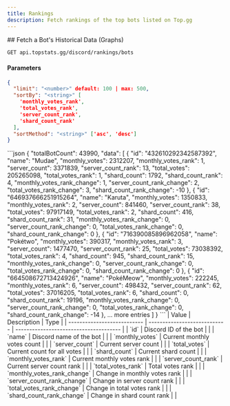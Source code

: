 ```yaml
---
title: Rankings
description: Fetch rankings of the top bots listed on Top.gg
---
```





<article className="prose max-w-full" style={{ maxWidth: 'unset' }}>
  ## Fetch a Bot's Historical Data (Graphs)

  ```sh
  GET api.topstats.gg/discord/rankings/bots
  ```

  #### Parameters
  ```json
  {
    "limit": "<number>" default: 100 | max: 500,
    "sortBy": "<string>" [
      'monthly_votes_rank',
      'total_votes_rank',
      'server_count_rank',
      'shard_count_rank'
    ],
    "sortMethod": "<string>" ['asc', 'desc']
  }
  ```

  <Tabs>
    <TabItem label="Response">
      ```json
      {
        "totalBotCount": 43990,
        "data": [
          {
            "id": "432610292342587392",
            "name": "Mudae",
            "monthly_votes": 2312207,
            "monthly_votes_rank": 1,
            "server_count": 3371839,
            "server_count_rank": 13,
            "total_votes": 205265098,
            "total_votes_rank": 1,
            "shard_count": 1792,
            "shard_count_rank": 4,
            "monthly_votes_rank_change": 1,
            "server_count_rank_change": 2,
            "total_votes_rank_change": 3,
            "shard_count_rank_change": -10
          },
          {
            "id": "646937666251915264",
            "name": "Karuta",
            "monthly_votes": 1350833,
            "monthly_votes_rank": 2,
            "server_count": 841460,
            "server_count_rank": 38,
            "total_votes": 97917149,
            "total_votes_rank": 2,
            "shard_count": 416,
            "shard_count_rank": 31,
            "monthly_votes_rank_change": 0,
            "server_count_rank_change": 0,
            "total_votes_rank_change": 0,
            "shard_count_rank_change": 0
          },
          {
            "id": "716390085896962058",
            "name": "Pokétwo",
            "monthly_votes": 390317,
            "monthly_votes_rank": 3,
            "server_count": 1477470,
            "server_count_rank": 25,
            "total_votes": 73038392,
            "total_votes_rank": 4,
            "shard_count": 945,
            "shard_count_rank": 15,
            "monthly_votes_rank_change": 0,
            "server_count_rank_change": 0,
            "total_votes_rank_change": 0,
            "shard_count_rank_change": 0
          },
          {
            "id": "664508672713424926",
            "name": "PokéMeow",
            "monthly_votes": 222245,
            "monthly_votes_rank": 6,
            "server_count": 498432,
            "server_count_rank": 62,
            "total_votes": 37016205,
            "total_votes_rank": 6,
            "shard_count": 0,
            "shard_count_rank": 19196,
            "monthly_votes_rank_change": 0,
            "server_count_rank_change": 0,
            "total_votes_rank_change": 0,
            "shard_count_rank_change": -14
          },
          ... more entries
        ]
      }
      ```
    </TabItem>
    <TabItem label="Body">
      <Card>
        | Value                       | Description                  | Type                                   |
        | --------------------------- | ---------------------------- | -------------------------------------- |
        | `id`                        | Discord ID of the bot        | <Badge text="string" variant="note" /> |
        | `name`                      | Discord name of the bot      | <Badge text="string" variant="note" /> |
        | `monthly_votes`             | Current monthly votes count  | <Badge text="number" variant="note" /> |
        | `server_count`              | Current server count         | <Badge text="number" variant="note" /> |
        | `total_votes`               | Current count for all votes  | <Badge text="number" variant="note" /> |
        | `shard_count`               | Current shard count          | <Badge text="number" variant="note" /> |
        | `monthly_votes_rank`        | Current monthly votes rank   | <Badge text="number" variant="note" /> |
        | `server_count_rank`         | Current server count rank    | <Badge text="number" variant="note" /> |
        | `total_votes_rank`          | Total votes rank             | <Badge text="number" variant="note" /> |
        | `monthly_votes_rank_change` | Change in monthly votes rank | <Badge text="number" variant="note" /> |
        | `server_count_rank_change`  | Change in server count rank  | <Badge text="number" variant="note" /> |
        | `total_votes_rank_change`   | Change in total votes rank   | <Badge text="number" variant="note" /> |
        | `shard_count_rank_change`   | Change in shard count rank   | <Badge text="number" variant="note" /> |
      </Card>
    </TabItem>
  </Tabs>


</article>
